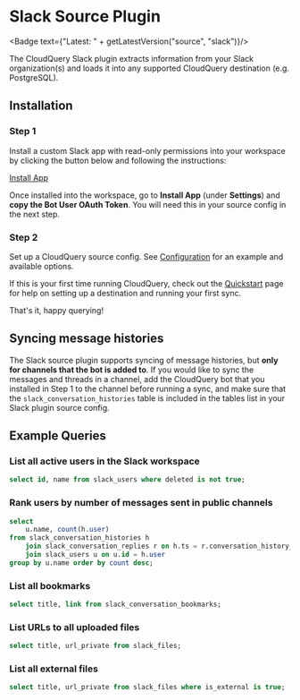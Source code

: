 # Slack Source Plugin


<Badge text={"Latest: " + getLatestVersion("source", "slack")}/>

The CloudQuery Slack plugin extracts information from your Slack organization(s) and loads it into any supported CloudQuery destination (e.g. PostgreSQL).

## Installation

### Step 1

Install a custom Slack app with read-only permissions into your workspace by clicking the button below and following the instructions:


<div style={{marginTop: '1em'}}>
    <a target="_blank" href={getSlackAppLink()} class="btn btn-blue">Install App</a>
</div>

Once installed into the workspace, go to **Install App** (under **Settings**) and **copy the Bot User OAuth Token**. You will need this in your source config in the next step.

### Step 2

Set up a CloudQuery source config. See [Configuration](/docs/plugins/sources/slack/configuration) for an example and available options.

If this is your first time running CloudQuery, check out the [Quickstart](/docs/quickstart) page for help on setting up a destination and running your first sync. 

That's it, happy querying!

## Syncing message histories

The Slack source plugin supports syncing of message histories, but **only for channels that the bot is added to**. If you would like to sync the messages and threads in a channel, add the CloudQuery bot that you installed in Step 1 to the channel before running a sync, and make sure that the `slack_conversation_histories` table is included in the tables list in your Slack plugin source config.

## Example Queries

### List all active users in the Slack workspace

```sql copy
select id, name from slack_users where deleted is not true;
```

### Rank users by number of messages sent in public channels

```sql copy
select 
    u.name, count(h.user) 
from slack_conversation_histories h 
    join slack_conversation_replies r on h.ts = r.conversation_history_ts 
    join slack_users u on u.id = h.user 
group by u.name order by count desc;
```

### List all bookmarks

```sql copy
select title, link from slack_conversation_bookmarks;
```


### List URLs to all uploaded files

```sql copy
select title, url_private from slack_files;
```

### List all external files

```sql copy
select title, url_private from slack_files where is_external is true;
``` 